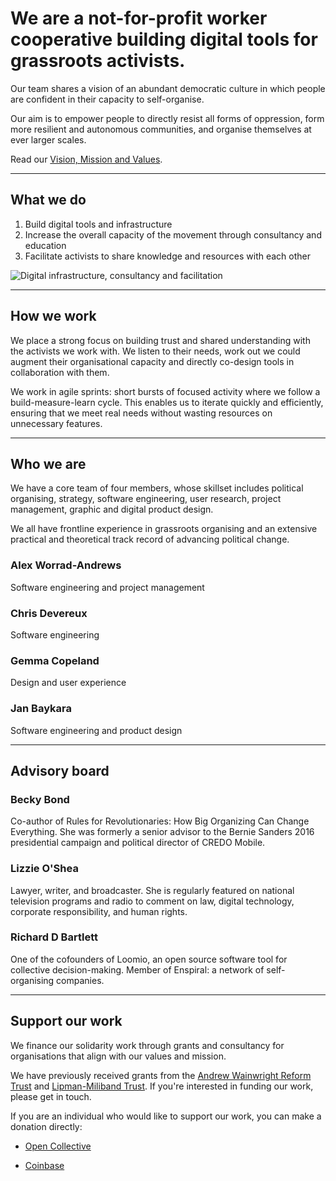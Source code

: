 # We are a not-for-profit worker cooperative building digital tools for grassroots activists.

Our team shares a vision of an abundant democratic culture in which people are confident in their capacity to self-organise.

Our aim is to empower people to directly resist all forms of oppression, form more resilient and autonomous communities, and organise themselves at ever larger scales.

Read our [Vision, Mission and Values](https://github.com/commonknowledge/vision-mission-values).

---

## What we do

1. Build digital tools and infrastructure
2. Increase the overall capacity of the movement through consultancy and education
3. Facilitate activists to share knowledge and resources with each other

![Digital infrastructure, consultancy and facilitation](../../assets/what-we-do.png)

---

## How we work

We place a strong focus on building trust and shared understanding with the activists we work with. We listen to their needs, work out we could augment their organisational capacity and directly co-design tools in collaboration with them.

We work in agile sprints: short bursts of focused activity where we follow a build-measure-learn cycle. This enables us to iterate quickly and efficiently, ensuring that we meet real needs without wasting resources on unnecessary features.

---

## Who we are

We have a core team of four members, whose skillset includes political organising, strategy, software engineering, user research, project management, graphic and digital product design.

We all have frontline experience in grassroots organising and an extensive practical and theoretical track record of advancing political change.

### Alex Worrad-Andrews

Software engineering and project management

### Chris Devereux

Software engineering

### Gemma Copeland

Design and user experience

### Jan Baykara

Software engineering and product design

---

## Advisory board

### Becky Bond

Co-author of Rules for Revolutionaries: How Big Organizing Can Change Everything. She was formerly a senior advisor to the Bernie Sanders 2016 presidential campaign and political director of CREDO Mobile.

### Lizzie O'Shea

Lawyer, writer, and broadcaster. She is regularly featured on national television programs and radio to comment on law, digital technology, corporate responsibility, and human rights.

### Richard D Bartlett

One of the cofounders of Loomio, an open source software tool for collective decision-making. Member of Enspiral: a network of self-organising companies.

---

## Support our work

We finance our solidarity work through grants and consultancy for organisations that align with our values and mission.

We have previously received grants from the [Andrew Wainwright Reform Trust](http://www.wainwrighttrusts.org.uk/awrt.html) and [Lipman-Miliband Trust](https://www.lipman-miliband.org.uk/). If you're interested in funding our work, please get in touch.

If you are an individual who would like to support our work, you can make a donation directly:

- [Open Collective](https://opencollective.com/commonknowledge/)

- [Coinbase](https://commerce.coinbase.com/charges/3K26NNNF)
